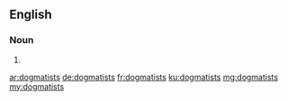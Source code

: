 ==English==

===Noun===
{{head|en|plural}}

# {{plural of|dogmatist|lang=en}}

[[ar:dogmatists]]
[[de:dogmatists]]
[[fr:dogmatists]]
[[ku:dogmatists]]
[[mg:dogmatists]]
[[my:dogmatists]]